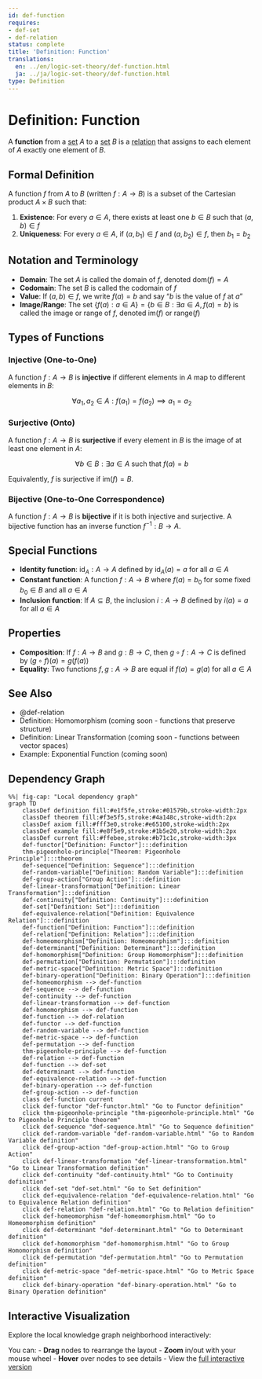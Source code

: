 ```yaml
---
id: def-function
requires:
- def-set
- def-relation
status: complete
title: 'Definition: Function'
translations:
  en: ../en/logic-set-theory/def-function.html
  ja: ../ja/logic-set-theory/def-function.html
type: Definition
---
```


# Definition: Function {#def-function}

A **function** from a [set](def-set.qmd) $A$ to a [set](def-set.qmd) $B$ is a [relation](def-relation.qmd) that assigns to each element of $A$ exactly one element of $B$.

## Formal Definition

A function $f$ from $A$ to $B$ (written $f: A \to B$) is a subset of the Cartesian product $A \times B$ such that:

1. **Existence**: For every $a \in A$, there exists at least one $b \in B$ such that $(a, b) \in f$
2. **Uniqueness**: For every $a \in A$, if $(a, b_1) \in f$ and $(a, b_2) \in f$, then $b_1 = b_2$

## Notation and Terminology

- **Domain**: The set $A$ is called the domain of $f$, denoted $\text{dom}(f) = A$
- **Codomain**: The set $B$ is called the codomain of $f$
- **Value**: If $(a, b) \in f$, we write $f(a) = b$ and say "$b$ is the value of $f$ at $a$"
- **Image/Range**: The set $\{f(a) : a \in A\} = \{b \in B : \exists a \in A, f(a) = b\}$ is called the image or range of $f$, denoted $\text{im}(f)$ or $\text{range}(f)$

## Types of Functions

### Injective (One-to-One)

A function $f: A \to B$ is **injective** if different elements in $A$ map to different elements in $B$:

$$\forall a_1, a_2 \in A: f(a_1) = f(a_2) \implies a_1 = a_2$$

### Surjective (Onto)

A function $f: A \to B$ is **surjective** if every element in $B$ is the image of at least one element in $A$:

$$\forall b \in B: \exists a \in A \text{ such that } f(a) = b$$

Equivalently, $f$ is surjective if $\text{im}(f) = B$.

### Bijective (One-to-One Correspondence)

A function $f: A \to B$ is **bijective** if it is both injective and surjective. A bijective function has an inverse function $f^{-1}: B \to A$.

## Special Functions

- **Identity function**: $\text{id}_A: A \to A$ defined by $\text{id}_A(a) = a$ for all $a \in A$
- **Constant function**: A function $f: A \to B$ where $f(a) = b_0$ for some fixed $b_0 \in B$ and all $a \in A$
- **Inclusion function**: If $A \subseteq B$, the inclusion $i: A \to B$ defined by $i(a) = a$ for all $a \in A$

## Properties

- **Composition**: If $f: A \to B$ and $g: B \to C$, then $g \circ f: A \to C$ is defined by $(g \circ f)(a) = g(f(a))$
- **Equality**: Two functions $f, g: A \to B$ are equal if $f(a) = g(a)$ for all $a \in A$

## See Also

- @def-relation
- Definition: Homomorphism (coming soon - functions that preserve structure)
- Definition: Linear Transformation (coming soon - functions between vector spaces)
- Example: Exponential Function (coming soon)

## Dependency Graph

```mermaid
%%| fig-cap: "Local dependency graph"
graph TD
    classDef definition fill:#e1f5fe,stroke:#01579b,stroke-width:2px
    classDef theorem fill:#f3e5f5,stroke:#4a148c,stroke-width:2px
    classDef axiom fill:#fff3e0,stroke:#e65100,stroke-width:2px
    classDef example fill:#e8f5e9,stroke:#1b5e20,stroke-width:2px
    classDef current fill:#ffebee,stroke:#b71c1c,stroke-width:3px
    def-functor["Definition: Functor"]:::definition
    thm-pigeonhole-principle["Theorem: Pigeonhole Principle"]:::theorem
    def-sequence["Definition: Sequence"]:::definition
    def-random-variable["Definition: Random Variable"]:::definition
    def-group-action["Group Action"]:::definition
    def-linear-transformation["Definition: Linear Transformation"]:::definition
    def-continuity["Definition: Continuity"]:::definition
    def-set["Definition: Set"]:::definition
    def-equivalence-relation["Definition: Equivalence Relation"]:::definition
    def-function["Definition: Function"]:::definition
    def-relation["Definition: Relation"]:::definition
    def-homeomorphism["Definition: Homeomorphism"]:::definition
    def-determinant["Definition: Determinant"]:::definition
    def-homomorphism["Definition: Group Homomorphism"]:::definition
    def-permutation["Definition: Permutation"]:::definition
    def-metric-space["Definition: Metric Space"]:::definition
    def-binary-operation["Definition: Binary Operation"]:::definition
    def-homeomorphism --> def-function
    def-sequence --> def-function
    def-continuity --> def-function
    def-linear-transformation --> def-function
    def-homomorphism --> def-function
    def-function --> def-relation
    def-functor --> def-function
    def-random-variable --> def-function
    def-metric-space --> def-function
    def-permutation --> def-function
    thm-pigeonhole-principle --> def-function
    def-relation --> def-function
    def-function --> def-set
    def-determinant --> def-function
    def-equivalence-relation --> def-function
    def-binary-operation --> def-function
    def-group-action --> def-function
    class def-function current
    click def-functor "def-functor.html" "Go to Functor definition"
    click thm-pigeonhole-principle "thm-pigeonhole-principle.html" "Go to Pigeonhole Principle theorem"
    click def-sequence "def-sequence.html" "Go to Sequence definition"
    click def-random-variable "def-random-variable.html" "Go to Random Variable definition"
    click def-group-action "def-group-action.html" "Go to Group Action"
    click def-linear-transformation "def-linear-transformation.html" "Go to Linear Transformation definition"
    click def-continuity "def-continuity.html" "Go to Continuity definition"
    click def-set "def-set.html" "Go to Set definition"
    click def-equivalence-relation "def-equivalence-relation.html" "Go to Equivalence Relation definition"
    click def-relation "def-relation.html" "Go to Relation definition"
    click def-homeomorphism "def-homeomorphism.html" "Go to Homeomorphism definition"
    click def-determinant "def-determinant.html" "Go to Determinant definition"
    click def-homomorphism "def-homomorphism.html" "Go to Group Homomorphism definition"
    click def-permutation "def-permutation.html" "Go to Permutation definition"
    click def-metric-space "def-metric-space.html" "Go to Metric Space definition"
    click def-binary-operation "def-binary-operation.html" "Go to Binary Operation definition"
```

## Interactive Visualization

Explore the local knowledge graph neighborhood interactively:

::: {.graph-viz data-id="def-function" data-width="700" data-height="500"}
:::

You can:
- **Drag** nodes to rearrange the layout
- **Zoom** in/out with your mouse wheel
- **Hover** over nodes to see details
- View the [full interactive version](../../output/interactive/def-function.html){target="_blank"}
